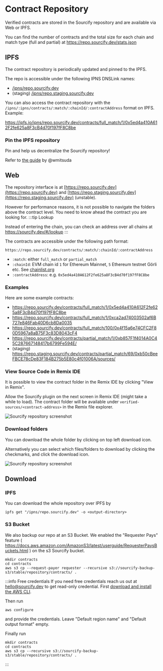 
# Contract Repository

Verified contracts are stored in the Sourcify repository and are available via Web or IPFS.

<TotalRepoSize/>

You can find the number of contracts and the total size for each chain and match type (full and partial) at https://repo.sourcify.dev/stats.json 

## IPFS

The contract repository is periodically updated and pinned to the IPFS.

The repo is accessible under the following IPNS DNSLink names:

- [/ipns/repo.sourcify.dev](https://ipfs.io/ipns/repo.sourcify.dev)
- (staging) [/ipns/repo.staging.sourcify.dev](https://ipfs.io/ipns/repo.staging.sourcify.dev)

You can also access the contract repository with the `/ipns/:ipns/contracts/:match/:chainId/:contractAddress` format on IPFS. Example:

https://ipfs.io/ipns/repo.sourcify.dev/contracts/full_match/1/0x5ed4a410A612F2fe625a8F3cB4d70f197fF8C8be

### Pin the IPFS repository

Pin and help us decentralize the Sourcify repository!

Refer to [the guide](https://github.com/wmitsuda/otterscan/blob/develop/docs/ipfs.md#pinning-sourcify-locally) by @wmitsuda

## Web

The repository interface is at [https://repo.sourcify.dev](https://repo.sourcify.dev) and [https://repo.staging.sourcify.dev](https://repo.staging.sourcify.dev) (unstable).

However for performance reasons, it is not possible to navigate the folders above the contract level. You need to know ahead the contract you are looking for.
:::tip Lookup

Instead of entering the chain, you can check an address over all chains at https://sourcify.dev/#/lookup
:::

The contracts are accessible under the following path format:

```
https://repo.sourcify.dev/contracts/:match/:chainId/:contractAddress
```

- `:match`: either `full_match` or `partial_match`
- `:chainId`: EVM chain id `1` for Ethereum Mainnet, `5` Ethereum testnet Görli etc. See [chainlist.org](https://chainlist.org)
- `:contractAddress`: e.g. `0x5ed4a410A612F2fe625a8F3cB4d70f197fF8C8be`

### Examples

Here are some example contracts:

- https://repo.sourcify.dev/contracts/full_match/1/0x5ed4a410A612F2fe625a8F3cB4d70f197fF8C8be
- https://repo.sourcify.dev/contracts/full_match/1/0xca2ad74003502af6B727e846Fab40D6cb8Da0035
- https://repo.sourcify.dev/contracts/full_match/100/0x4f15a6e74CFC2F80D5967a8aB75F3c83D8043cF4
- https://repo.sourcify.dev/contracts/partial_match/1/0xb857F1f4014A0C45C287667148417b6799Fe594E/
- (staging) https://repo.staging.sourcify.dev/contracts/partial_match/69/0xb50cBeeFBCE78cDe83F184B275b5E80c4f01006A/sources/

### View Source Code in Remix IDE

It is possible to view the contract folder in the Remix IDE by clicking "View in Remix".

Allow the Sourcify plugin on the next screen in Remix IDE (might take a while to load). The contract folder will be available under `verified-sources/<contract-address>` in the Remix file explorer.

![Sourcify repository screenshot](/img/sourcify-repo.png)

### Download folders

You can download the whole folder by clicking on top left download icon.

Alternatively you can select which files/folders to download by clicking the checkmarks, and click the download icon.

![Sourcify repository screenshot](/img/sourcify-repo-download.png)

## Download

### IPFS

You can download the whole repository over IPFS by

```
ipfs get "/ipns/repo.sourcify.dev" -o <output-directory>
```

### S3 Bucket

We also backup our repo at an S3 Bucket. We enabled the "Requester Pays" feature ( https://docs.aws.amazon.com/AmazonS3/latest/userguide/RequesterPaysBuckets.html ) on the s3 Sourcify bucket.

```
mkdir contracts
cd contracts
aws s3 cp --request-payer requester --recursive s3://sourcify-backup-s3/stable/repository/contracts/ .
```

:::info Free credentials
If you need free credentials reach us out at hello@sourcify.dev to get read-only credential. First [download and install the AWS CLI](https://docs.aws.amazon.com/cli/latest/userguide/getting-started-install.html).

Then run

```
aws configure
```

and provide the credentials. Leave "Default region name" and "Default output format" empty.

Finally run

```
mkdir contracts
cd contracts
aws s3 cp --recursive s3://sourcify-backup-s3/stable/repository/contracts/ .
```

:::
